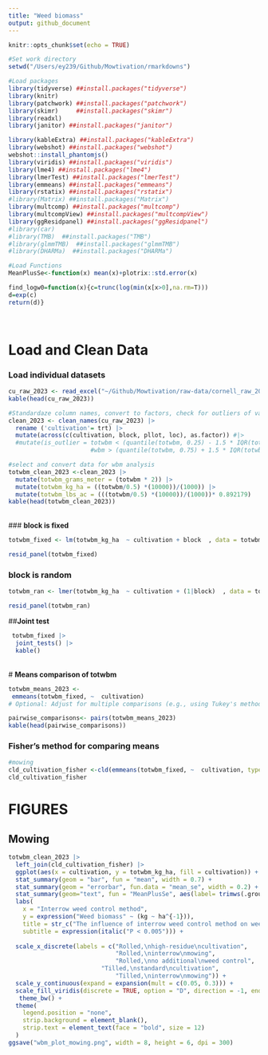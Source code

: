 ```yaml
---
title: "Weed biomass"
output: github_document
---
```


```r
knitr::opts_chunk$set(echo = TRUE)
```


```r
#Set work directory
setwd("/Users/ey239/Github/Mowtivation/rmarkdowns")

#Load packages 
library(tidyverse) ##install.packages("tidyverse")
library(knitr)
library(patchwork) ##install.packages("patchwork")
library(skimr)     ##install.packages("skimr")
library(readxl)
library(janitor) ##install.packages("janitor")

library(kableExtra) ##install.packages("kableExtra")
library(webshot) ##install.packages("webshot")
webshot::install_phantomjs()
library(viridis) ##install.packages("viridis")
library(lme4) ##install.packages("lme4")
library(lmerTest) ##install.packages("lmerTest")
library(emmeans) ##install.packages("emmeans")
library(rstatix) ##install.packages("rstatix")
#library(Matrix) ##install.packages("Matrix")
library(multcomp) ##install.packages("multcomp")
library(multcompView) ##install.packages("multcompView")
library(ggResidpanel) ##install.packages("ggResidpanel")
#library(car)
#library(TMB)  ##install.packages("TMB")
#library(glmmTMB)  ##install.packages("glmmTMB")
#library(DHARMa)  ##install.packages("DHARMa")

#Load Functions
MeanPlusSe<-function(x) mean(x)+plotrix::std.error(x)

find_logw0=function(x){c=trunc(log(min(x[x>0],na.rm=T)))
d=exp(c)
return(d)}
```
<br>

# **Load and Clean Data**

### **Load individual datasets**

``` r
cu_raw_2023 <- read_excel("~/Github/Mowtivation/raw-data/cornell_raw_2023.xlsx")
kable(head(cu_raw_2023))

```


```r


#Standardaze column names, convert to factors, check for outliers of variable**
clean_2023 <- clean_names(cu_raw_2023) |>  
  rename ('cultivation'= trt) |> 
  mutate(across(c(cultivation, block, pllot, loc), as.factor)) #|> 
  #mutate(is_outlier = totwbm < (quantile(totwbm, 0.25) - 1.5 * IQR(totwbm)) |
                       #wbm > (quantile(totwbm, 0.75) + 1.5 * IQR(totwbm)))

#select and convert data for wbm analysis
totwbm_clean_2023 <-clean_2023 |>              
  mutate(totwbm_grams_meter = (totwbm * 2)) |> 
  mutate(totwbm_kg_ha = ((totwbm/0.5) *(10000))/(1000)) |>
  mutate(totwbm_lbs_ac = (((totwbm/0.5) *(10000))/(1000))* 0.892179)
kable(head(totwbm_clean_2023)) 
```
<br>
### **block is fixed**
```r
totwbm_fixed <- lm(totwbm_kg_ha  ~ cultivation + block  , data = totwbm_clean_2023)

resid_panel(totwbm_fixed)
```
### **block is random**
```r
totwbm_ran <- lmer(totwbm_kg_ha  ~ cultivation + (1|block)  , data = totwbm_clean_2023)

resid_panel(totwbm_ran)
```

##**Joint test**
```r
 totwbm_fixed |> 
  joint_tests() |> 
  kable()  
```
<br>
# **Means comparison of totwbm**

```r
totwbm_means_2023 <- 
 emmeans(totwbm_fixed, ~  cultivation)
# Optional: Adjust for multiple comparisons (e.g., using Tukey's method)

pairwise_comparisons<- pairs(totwbm_means_2023) 
kable(head(pairwise_comparisons))
```
### **Fisher's method for comparing means**

```r
#mowing
cld_cultivation_fisher <-cld(emmeans(totwbm_fixed, ~  cultivation, type = "response"), Letters = letters, sort = TRUE, adjust="none", reversed=TRUE)
cld_cultivation_fisher
```


# **FIGURES**

## **Mowing**

```r
totwbm_clean_2023 |> 
  left_join(cld_cultivation_fisher) |> 
  ggplot(aes(x = cultivation, y = totwbm_kg_ha, fill = cultivation)) +
  stat_summary(geom = "bar", fun = "mean", width = 0.7) +
  stat_summary(geom = "errorbar", fun.data = "mean_se", width = 0.2) +
  stat_summary(geom="text", fun = "MeanPlusSe", aes(label= trimws(.group)),size=6.5,vjust=-0.5) +
  labs(
    x = "Interrow weed control method",
    y = expression("Weed biomass" ~ (kg ~ ha^{-1})),
    title = str_c("The influence of interrow weed control method on weed biomass"),
    subtitle = expression(italic("P < 0.005"))) +
  
  scale_x_discrete(labels = c("Rolled,\nhigh-residue\ncultivation",
                              "Rolled,\ninterrow\nmowing",
                              "Rolled,\nno additional\nweed control",
                          "Tilled,\nstandard\ncultivation",
                              "Tilled,\ninterrow\nmowing")) +
  scale_y_continuous(expand = expansion(mult = c(0.05, 0.3))) +
  scale_fill_viridis(discrete = TRUE, option = "D", direction = -1, end = 0.9, begin = 0.1) +
   theme_bw() +
  theme(
    legend.position = "none",
    strip.background = element_blank(),
    strip.text = element_text(face = "bold", size = 12)
  )
ggsave("wbm_plot_mowing.png", width = 8, height = 6, dpi = 300)
```